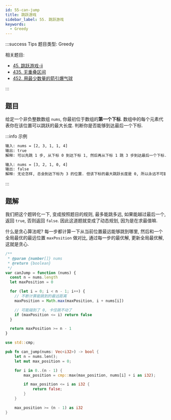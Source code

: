 ```yaml
---
id: 55-can-jump
title: 跳跃游戏
sidebar_label: 55. 跳跃游戏
keywords:
  - Greedy
---
```


:::success Tips
题目类型: Greedy

相关题目:

- [45. 跳跃游戏-ii](/leetcode/medium/45-jump)
- [435. 无重叠区间](/leetcode/medium/435-erase-overlap-intervals)
- [452. 用最少数量的箭引爆气球](/leetcode/medium/452-find-min-arrow-shots)

:::

## 题目

给定一个非负整数数组 `nums`, 你最初位于数组的**第一个下标**. 数组中的每个元素代表你在该位置可以跳跃的最大长度. 判断你是否能够到达最后一个下标.

:::info 示例

```bash
输入: nums = [2, 3, 1, 1, 4]
输出: true
解释: 可以先跳 1 步, 从下标 0 到达下标 1, 然后再从下标 1 跳 3 步到达最后一个下标.
```

```bash
输入: nums = [3, 2, 1, 0, 4]
输出: false
解释: 无论怎样, 总会到达下标为 3 的位置. 但该下标的最大跳跃长度是 0, 所以永远不可能到达最后一个下标.
```

:::

## 题解

我们把这个题转化一下, 变成按照题目的规则, 最多能跳多远, 如果能越过最后一个, 返回 `true`, 否则返回 `false`. 因此这道题就变成了动态规划, 因为是在求最值嘛.

什么是贪心算法呢? 每一步都计算一下从当前位置最远能够跳到哪里, 然后和一个全局最优的最远位置 `maxPosition` 做对比, 通过每一步的最优解, 更新全局最优解, 这就是贪心.


<Tabs>
  <TabItem value="JavaScript" label="JavaScript" default>

```ts
/**
 * @param {number[]} nums
 * @return {boolean}
 */
var canJump = function (nums) {
  const n = nums.length
  let maxPosition = 0

  for (let i = 0; i < n - 1; i++) {
    // 不断计算能跳到的最远距离
    maxPosition = Math.max(maxPosition, i + nums[i])

    // 可能碰到了 0, 卡住跳不动了
    if (maxPosition <= i) return false
  }

  return maxPosition >= n - 1
}
```

</TabItem>
<TabItem value="Rust" label="Rust">

```rust
use std::cmp;

pub fn can_jump(nums: Vec<i32>) -> bool {
    let n = nums.len();
    let mut max_position = 0;

    for i in 0..(n - 1) {
        max_position = cmp::max(max_position, nums[i] + i as i32);

        if max_position <= i as i32 {
            return false;
        }
    }

    max_position >= (n - 1) as i32
}
```

</TabItem>
</Tabs>
